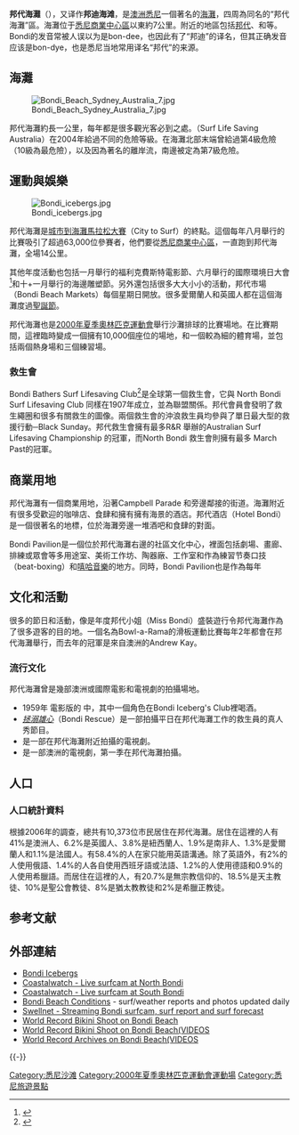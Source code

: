 {{Infobox Australian Place |type = suburb
|name     = 邦代海灘
|city     = 悉尼
|state    = nsw
|image    = Bondi2.jpg
|caption  = 受遊客喜愛的邦代海灘
|lga      = [[華令加議會|華令加]]
|postcode = 2026	
|est      = 1851
|pop      = 10,373
|pop_footnotes =（2006年統計）<ref name="abs">{{Census 2006 AUS |id = SSC11121 |name = Bondi Beach (State Suburb) |quick = on |accessdate = 2008-02-28}}</ref>
|area     = 
|propval  = [http://www.domain.com.au/public/SuburbProfile.aspx?mode=buy&searchterm=Bondi%20Beach $1,075,000] (2007年)
|stategov = {{le|沃克呂茲省選舉區|Electoral district of Vaucluse}}
|fedgov   = [[温特沃思_(澳大利亚国会选区)|温特沃思]]
|dist1    = 7
|dir1     = 東面
|location1 = [[悉尼商業中心區|悉尼商業中心區]]
|coordinates = {{Coord|-33.89102|151.277726|format=dms|type:city_region:AU-NSW|display=inline,title}}
}}

'''邦代海灘'''（{{lang-en|'''Bondi Beach'''}}），又译作'''邦迪海滩'''，是[[澳洲|澳洲]][[悉尼|悉尼]]一個著名的[[海灘|海灘]]，四周為同名的“邦代海灘”區。海灘位于[[悉尼商業中心區|悉尼商業中心區]]以東約7公里。附近的地區包括[[邦代|邦代]]、{{link-en|北邦代|North Bondi}}和{{link-en|邦代匯|Bondi Junction}}等。Bondi的发音常被人误以为是bon-dee，也因此有了“邦迪”的译名，但其正确发音应该是bon-dye，也是悉尼当地常用译名“邦代”的来源。

== 海灘 ==
[[File:Bondi_Beach_Sydney_Australia_7.jpg|thumb]]

邦代海灘約長一公里，每年都是很多觀光客必到之處。{{le|澳洲滑浪救生组织|Surf Life Saving Australia}}（Surf Life Saving Australia）在2004年給過不同的危險等級。在海灘北部末端曾給過第4級危險（10級為最危險），以及因為著名的離岸流，南邊被定為第7級危險。

== 運動與娛樂 ==
[[File:Bondi_icebergs.jpg|thumb]]

邦代海灘是[[城市到海灘馬拉松大賽|城市到海灘馬拉松大賽]]（City to Surf）的終點。這個每年八月舉行的比賽吸引了超過63,000位參賽者，他們要從[[悉尼商業中心區|悉尼商業中心區]]，一直跑到邦代海灘，全場14公里。

其他年度活動也包括一月舉行的福利克費斯特電影節、六月舉行的國際環境日大會<ref>{{Cite web |url=http://www.unep.org/wed/2004/Around_the_World/index.asp |title=World Environment Day |access-date=2008-09-21 |archive-date=2010-07-25 |archive-url=https://wayback.archive-it.org/all/20100725004744/http://www.unep.org/wed/2004/Around_the_World/index.asp |dead-url=no }}</ref>和十+一月舉行的海邊雕塑節。另外還包括很多大大小小的活動，邦代市場（Bondi Beach Markets）每個星期日開放。很多愛爾蘭人和英國人都在這個海灘度過[[聖誕節|聖誕節]]。

邦代海灘也是[[2000年夏季奧林匹克運動會|2000年夏季奧林匹克運動會]]舉行沙灘排球的比賽場地。在比賽期間，這裡臨時變成一個擁有10,000個座位的場地，和一個較為細的體育場，並包括兩個熱身場和三個練習場。

=== 救生會 ===
Bondi Bathers Surf Lifesaving Club<ref>{{Cite web |url=http://www.bondisurfclub.com/ |title=Bondi Bathers Surf Lifesaving Club |access-date=2021-08-09 |archive-date=2016-10-11 |archive-url=https://web.archive.org/web/20161011165716/https://bondisurfclub.com/ |dead-url=no }}</ref>是全球第一個救生會，它與 North Bondi Surf Lifesaving Club 同樣在1907年成立，並為聯盟關係。邦代會員會發明了救生繩圈和很多有關救生的圖像。兩個救生會的沖浪救生員均參與了單日最大型的救援行動─Black Sunday。邦代救生會擁有最多R&R 舉辦的Australian Surf Lifesaving Championship 的冠軍，而North Bondi 救生會則擁有最多 March Past的冠軍。

== 商業用地 ==
邦代海灘有一個商業用地，沿著Campbell Parade 和旁邊鄰接的街道。海灘附近有很多受歡迎的咖啡店、食肆和擁有擁有海景的酒店。邦代酒店（Hotel Bondi）是一個很著名的地標，位於海灘旁邊一堆酒吧和食肆的對面。

Bondi Pavilion是一個位於邦代海灘右邊的社區文化中心，裡面包括劇場、畫廊、排練或眾會等多用途室、美術工作坊、陶器廠、工作室和作為練習节奏口技（beat-boxing）和[[嘻哈音樂|嘻哈音樂]]的地方。同時，Bondi Pavilion也是作為每年

== 文化和活動 ==
很多的節日和活動，像是年度邦代小姐（Miss Bondi）盛裝遊行令邦代海灘作為了很多遊客的目的地。一個名為Bowl-a-Rama的滑板運動比賽每年2年都會在邦代海灘舉行，而去年的冠軍是來自澳洲的Andrew Kay。

=== 流行文化 ===
邦代海灘曾是幾部澳洲或國際電影和電視劇的拍攝場地。
*  1959年 電影版的 ''{{le|Summer of the Seventeenth Doll}}'' 中，其中一個角色在Bondi Iceberg's Club裡喝酒。  
* ''[[拯溺雄心|拯溺雄心]]''（Bondi Rescue）是一部拍攝平日在邦代海灘工作的救生員的真人秀節目。
* ''{{le|Breakers (澳大利亞電視連續劇)|Breakers (TV series)|Breakers}}'' 是一部在邦代海灘附近拍攝的電視劇。
* ''{{le|The Block|The Block (Australian TV series)}}'' 是一部澳洲的電視劇，第一季在邦代海灘拍攝。

== 人口 ==
=== 人口統計資料 ===
根據2006年的調查，總共有10,373位市民居住在邦代海灘。居住在這裡的人有41%是澳洲人、6.2%是英國人、3.8%是紐西蘭人、1.9%是南非人、1.3%是愛爾蘭人和1.1%是法國人。有58.4%的人在家只能用英語溝通。除了英語外，有2%的人使用俄語、1.4%的人各自使用西班牙語或法語、1.2%的人使用德語和0.9%的人使用希臘語。而居住在這裡的人，有20.7%是無宗教信仰的、18.5%是天主教徒、10%是聖公會教徒、8%是猶太教教徒和2%是希臘正教徒。

== 参考文献 ==
{{Reflist|30em}}

== 外部連結 ==
{{Commons|Bondi Beach, New South Wales}}
{{Mapit-AUS-suburbscale |long = 151.27342 |lat = -33.889}}
* [http://www.icebergs.com.au/ Bondi Icebergs] {{Wayback|url=http://www.icebergs.com.au/ |date=20210508125331 }}
* [http://www.coastalwatch.com/camera/cameras_large.aspx?cam=3750 Coastalwatch - Live surfcam at North Bondi] {{Wayback|url=http://www.coastalwatch.com/camera/cameras_large.aspx?cam=3750 |date=20120304023047 }}
* [http://www.coastalwatch.com/camera/cameras_large.aspx?cam=3800 Coastalwatch - Live surfcam at South Bondi] {{Wayback|url=http://www.coastalwatch.com/camera/cameras_large.aspx?cam=3800 |date=20130801003755 }}
* [https://web.archive.org/web/20070131075951/http://www.waverley.nsw.gov.au/the_beachie.asp Bondi Beach Conditions] - surf/weather reports and photos updated daily
* [https://web.archive.org/web/20080806072631/http://www.swellnet.com.au/surfcam.php?state_id=2&region_id=4&cam_id=206 Swellnet - Streaming Bondi surfcam, surf report and surf forecast]
* [http://www.pbase.com/mkelpie/bondibikini1010/ World Record Bikini Shoot on Bondi Beach] {{Wayback|url=http://www.pbase.com/mkelpie/bondibikini1010/ |date=20160517043954 }}
* [https://web.archive.org/web/20100205153052/http://www.bondi.tv/tv/search_result.php?search_id=bikini World Record Bikini Shoot on Bondi Beach(VIDEOS]
* [https://web.archive.org/web/20081207135345/http://www.bondi.tv/tv/search_result.php?search_id=World_Record World Record Archives on Bondi Beach(VIDEOS]

{{-}}
{{悉尼地標}}

[[Category:悉尼沙滩|Category:悉尼沙滩]]
[[Category:2000年夏季奧林匹克運動會運動場|Category:2000年夏季奧林匹克運動會運動場]]
[[Category:悉尼旅遊景點|Category:悉尼旅遊景點]]